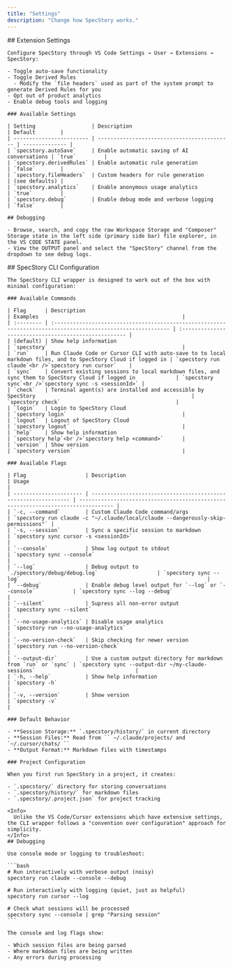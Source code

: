 ```yaml
---
title: "Settings"
description: "Change how SpecStory works."
---
```


<Tabs>
  <Tab title="Cursor + VSCode">
    ## Extension Settings

    Configure SpecStory through VS Code Settings → User → Extensions → SpecStory:

    - Toggle auto-save functionality
    - Toggle Derived Rules
      - Modify the `file headers` used as part of the system prompt to generate Derived Rules for you
    - Opt out of product analytics
    - Enable debug tools and logging

    ### Available Settings

    | Setting                  | Description                                 | Default        |
    | ------------------------ | ------------------------------------------- | -------------- |
    | `specstory.autoSave`     | Enable automatic saving of AI conversations | `true`         |
    | `specstory.derivedRules` | Enable automatic rule generation            | `false`        |
    | `specstory.fileHeaders`  | Custom headers for rule generation          | (see defaults) |
    | `specstory.analytics`    | Enable anonymous usage analytics            | `true`         |
    | `specstory.debug`        | Enable debug mode and verbose logging       | `false`        |

    ## Debugging

    - Browse, search, and copy the raw Workspace Storage and "Composer" Storage state in the left side (primary side bar) file explorer, in the VS CODE STATE panel.
    - View the OUTPUT panel and select the "SpecStory" channel from the dropdown to see debug logs.
  </Tab>
  <Tab title="Claude Code + Cursor CLI">
    ## SpecStory CLI Configuration

    The SpecStory CLI wrapper is designed to work out of the box with minimal configuration:

    ### Available Commands

    | Flag      | Description                                                                                                  | Examples                                              |
    | :-------- | :----------------------------------------------------------------------------------------------------------- | :---------------------------------------------------- |
    | (default) | Show help information                                                                                        | `specstory`                                           |
    | `run`     | Run Claude Code or Cursor CLI with auto-save to to local markdown files, and to SpecStory Cloud if logged in | `specstory run claude`<br />`specstory run cursor`    |
    | `sync`    | Convert existing sessions to local markdown files, and sync them to SpecStory Cloud if logged in             | `specstory sync`<br />`specstory sync -s <sessionId>` |
    | `check`   | Terminal agent(s) are installed and accessible by SpecStory                                                  | `specstory check`                                     |
    | `login`   | Login to SpecStory Cloud                                                                                     | `specstory login`                                     |
    | `logout`  | Logout of SpecStory Cloud                                                                                    | `specstory logout`                                    |
    | `help`    | Show help information                                                                                        | `specstory help`<br />`specstory help <command>`      |
    | `version` | Show version                                                                                                 | `specstory version`                                   |

    ### Available Flags

    | Flag                   | Description                                                     | Usage                                                                             |
    | ---------------------- | --------------------------------------------------------------- | --------------------------------------------------------------------------------- |
    | `-c, --command`        | Custom Claude Code command/args                                 | `specstory run claude -c "~/.claude/local/claude --dangerously-skip-permissions"` |
    | `-s, --session`        | Sync a specific session to markdown                             | `specstory sync cursor -s <sessionId>`                                            |
    | `--console`            | Show log output to stdout                                       | `specstory sync --console`                                                        |
    | `--log`                | Debug output to `./specstory/debug/debug.log`                   | `specstory sync --log`                                                            |
    | `--debug`              | Enable debug level output for `--log` or `--console`            | `specstory sync --log --debug`                                                    |
    | `--silent`             | Supress all non-error output                                    | `specstory sync --silent`                                                         |
    | `--no-usage-analytics` | Disable usage analytics                                         | `specstory run --no-usage-analytics`                                              |
    | `--no-version-check`   | Skip checking for newer version                                 | `specstory run --no-version-check`                                                |
    | `--output-dir`         | Use a custom output directory for markdown from `run` or `sync` | `specstory sync --output-dir ~/my-claude-sessions`                                |
    | `-h, --help`           | Show help information                                           | `specstory -h`                                                                    |
    | `-v, --version`        | Show version                                                    | `specstory -v`                                                                    |

    ### Default Behavior

    - **Session Storage:** `.specstory/history/` in current directory
    - **Session Files:** Read from `` ~/.claude/projects/ and `~/.cursor/chats/ ``
    - **Output Format:** Markdown files with timestamps

    ### Project Configuration

    When you first run SpecStory in a project, it creates:

    - `.specstory/` directory for storing conversations
    - `.specstory/history/` for markdown files
    - `.specstory/.project.json` for project tracking

    <Info>
      Unlike the VS Code/Cursor extensions which have extensive settings, the CLI wrapper follows a "convention over configuration" approach for simplicity.
    </Info>
    ## Debugging

    Use console mode or logging to troubleshoot:

    ```bash
    # Run interactively with verbose output (noisy)
    specstory run claude --console --debug
    
    # Run interactively with logging (quiet, just as helpful)
    specstory run cursor --log
    
    # Check what sessions will be processed
    specstory sync --console | grep "Parsing session"
    ```

    The console and log flags show:

    - Which session files are being parsed
    - Where markdown files are being written
    - Any errors during processing
  </Tab>
</Tabs>